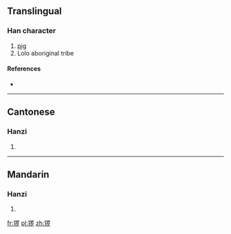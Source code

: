 {{also|玀}}
==Translingual==

===Han character===
{{Han char|rn=94|rad=犬|as=08|sn=11|four=|canj=大竹田中弓 (KHWLN)}}

# [[pig]]
# Lolo aboriginal tribe

====References====
* {{Han ref|kx=0714.051|hdz=21353.080|uh=7321|ud=29473}}

----

==Cantonese==

===Hanzi===
{{yue-hanzi|jyut=|y=lo4|tra=玀}}

# {{defn|Cantonese|sort=犬08}}

----

==Mandarin==

===Hanzi===
{{cmn-hanzi|tra=玀|pin=[[luó]] ([[luo2]]), [[wèi]] ([[wei4]])|wg=lo<sup>2</sup>, wei<sup>4</sup>}}

# {{defn|Mandarin|sort=犬08}}

[[fr:猡]]
[[pl:猡]]
[[zh:猡]]